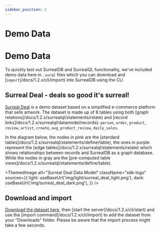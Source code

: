 ```yaml
---
sidebar_position: 2
---
```



# Demo Data

# Demo Data

To quickly test out SurrealDB and SurrealQL functionality, we've included demo data here in `.surql` files which you can download and [`import`]/docs/1.2.x/cli/import) into SurrealDB using the CLI

## Surreal Deal - deals so good it's surreal!

[Surreal Deal](https://drive.google.com/uc?id=1AlSMBJrncEuqOtbbEXLqtenUb0Z5BjlD&export=download) is a demo dataset based on a simplified e-commerce platform that sells artwork.
The dataset is made up of 8 tables using both [graph relations]/docs/1.2.x/surrealql/statements/relate) and [record links]/docs/1.2.x/surrealql/datamodel/records):
`person`, `order`, `product`, `review`, `artist`, `create`, `avg_product_review`, `daily_sales`.

In the diagram below, the nodes in pink are the [standard tables]/docs/1.2.x/surrealql/statements/define/table), the ones in purple represent the [edge tables]/docs/1.2.x/surrealql/statements/relate) which shows relationships between records and SurrealDB as a graph database. While the nodes in gray are the [pre-computed table views]/docs/1.2.x/surrealql/statements/define/table).

<ThemedImage
  alt="Surreal Deal Data Model"
  className="sdk-logo"
  sources={{
    light: useBaseUrl('img/light/surreal_deal_light.png'),
    dark: useBaseUrl('img/surreal_deal_dark.png'),
  }}
/>

## Download and import

[Download the dataset here](https://drive.google.com/uc?id=1AlSMBJrncEuqOtbbEXLqtenUb0Z5BjlD&export=download), then [start the server]/docs/1.2.x/cli/start) and use the [import command]/docs/1.2.x/cli/import) to add the dataset from your "Downloads" folder. Please be aware that the import process might take a few seconds.
